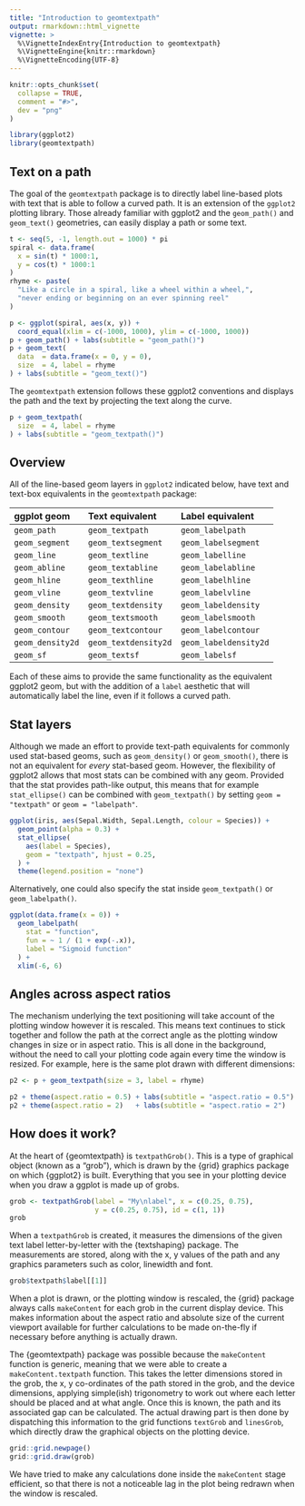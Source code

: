 ---
title: "Introduction to geomtextpath"
output: rmarkdown::html_vignette
vignette: >
  %\VignetteIndexEntry{Introduction to geomtextpath}
  %\VignetteEngine{knitr::rmarkdown}
  %\VignetteEncoding{UTF-8}
---

```{r, include = FALSE}
knitr::opts_chunk$set(
  collapse = TRUE,
  comment = "#>",
  dev = "png"
)
```

```{r setup}
library(ggplot2)
library(geomtextpath)
```

## Text on a path

The goal of the `geomtextpath` package is to directly label line-based plots with text that is able to follow a curved path. It is an extension of the `ggplot2` plotting library. Those already familiar with ggplot2 and the `geom_path()` and `geom_text()` geometries, can easily display a path or some text.

```{r path_and_text_spiral, fig.show = 'hold'}
t <- seq(5, -1, length.out = 1000) * pi
spiral <- data.frame(
  x = sin(t) * 1000:1,
  y = cos(t) * 1000:1
)
rhyme <- paste(
  "Like a circle in a spiral, like a wheel within a wheel,",
  "never ending or beginning on an ever spinning reel"
)

p <- ggplot(spiral, aes(x, y)) +
  coord_equal(xlim = c(-1000, 1000), ylim = c(-1000, 1000))
p + geom_path() + labs(subtitle = "geom_path()")
p + geom_text(
  data  = data.frame(x = 0, y = 0),
  size  = 4, label = rhyme
) + labs(subtitle = "geom_text()")
```

The `geomtextpath` extension follows these ggplot2 conventions and displays the path and the text by projecting the text along the curve. 

```{r textpath_spiral}
p + geom_textpath(
  size  = 4, label = rhyme
) + labs(subtitle = "geom_textpath()")
```

## Overview

All of the line-based geom layers in `ggplot2` indicated below, have text and text-box equivalents in the `geomtextpath` package:

| **ggplot geom**  | **Text equivalent**  | **Label equivalent**   |
|:-----------------|:---------------------|:-----------------------|
| `geom_path`      | `geom_textpath`      | `geom_labelpath`       |
| `geom_segment`   | `geom_textsegment`   | `geom_labelsegment`    |
| `geom_line`      | `geom_textline`      | `geom_labelline`       |
| `geom_abline`    | `geom_textabline`    | `geom_labelabline`     |
| `geom_hline`     | `geom_texthline`     | `geom_labelhline`      |
| `geom_vline`     | `geom_textvline`     | `geom_labelvline`      |
| `geom_density`   | `geom_textdensity`   | `geom_labeldensity`    |
| `geom_smooth`    | `geom_textsmooth`    | `geom_labelsmooth`     |
| `geom_contour`   | `geom_textcontour`   | `geom_labelcontour`    |
| `geom_density2d` | `geom_textdensity2d` | `geom_labeldensity2d`  |
| `geom_sf`        | `geom_textsf`        | `geom_labelsf`         |

Each of these aims to provide the same functionality as the equivalent ggplot2 geom, but with the addition of a `label` aesthetic that will automatically label the line, even if it follows a curved path.

## Stat layers

Although we made an effort to provide text-path equivalents for commonly used stat-based geoms, such as `geom_density()` or `geom_smooth()`, there is not an equivalent for *every* stat-based geom. However, the flexibility of ggplot2 allows that most stats can be combined with any geom. Provided that the stat provides path-like output, this means that for example `stat_ellipse()` can be combined with `geom_textpath()` by setting `geom = "textpath"` or `geom = "labelpath"`.

```{r geom_in_stat}
ggplot(iris, aes(Sepal.Width, Sepal.Length, colour = Species)) +
  geom_point(alpha = 0.3) +
  stat_ellipse(
    aes(label = Species),
    geom = "textpath", hjust = 0.25,
  ) +
  theme(legend.position = "none")
```

Alternatively, one could also specify the stat inside `geom_textpath()` or `geom_labelpath()`.

```{r stat_in_geom}
ggplot(data.frame(x = 0)) +
  geom_labelpath(
    stat = "function", 
    fun = ~ 1 / (1 + exp(-.x)),
    label = "Sigmoid function"
  ) +
  xlim(-6, 6)
```

## Angles across aspect ratios

The mechanism underlying the text positioning will take account of the plotting window however it is rescaled. This means text continues to stick together and follow the path at the correct angle as the plotting window changes in size or in aspect ratio. This is all done in the background, without the need to call your plotting code again every time the window is resized. For example, here is the same plot drawn with different dimensions:

```{r aspratio,  fig.show = 'hold'}
p2 <- p + geom_textpath(size = 3, label = rhyme)

p2 + theme(aspect.ratio = 0.5) + labs(subtitle = "aspect.ratio = 0.5")
p2 + theme(aspect.ratio = 2)   + labs(subtitle = "aspect.ratio = 2")
```

## How does it work?

At the heart of {geomtextpath} is `textpathGrob()`. This is a type of graphical object (known as a "grob"), which is drawn by the {grid} graphics package on which {ggplot2} is built. Everything that you see in your plotting device when you draw a ggplot is made up of grobs.

```{r textpathgrob}
grob <- textpathGrob(label = "My\nlabel", x = c(0.25, 0.75), 
                     y = c(0.25, 0.75), id = c(1, 1))
grob
```

When a `textpathGrob` is created, it measures the dimensions of the given text label letter-by-letter with the {textshaping} package. The measurements are stored, along with the x, y values of the path and any graphics parameters such as color, linewidth and font. 

```{r textmeasurement}
grob$textpath$label[[1]]
```

When a plot is drawn, or the plotting window is rescaled, the {grid} package always calls `makeContent` for each grob in the current display device. This makes information about the aspect ratio and absolute size of the current viewport available for further calculations to be made on-the-fly if necessary before anything is actually drawn.

The {geomtextpath} package was possible because the `makeContent` function is generic, meaning that we were able to create a `makeContent.textpath` function. This takes the letter dimensions stored in the grob, the x, y co-ordinates of the path stored in the grob, and the device dimensions, applying simple(ish) trigonometry to work out where each letter should be placed and at what angle. Once this is known, the path and its associated gap can be calculated. The actual drawing part is then done by dispatching this information to the grid functions `textGrob` and `linesGrob`, which directly draw the graphical objects on the plotting device.

```{r grid}
grid::grid.newpage()
grid::grid.draw(grob)
```

We have tried to make any calculations done inside the `makeContent` stage efficient, so that there is not a noticeable lag in the plot being redrawn when the window is rescaled.
